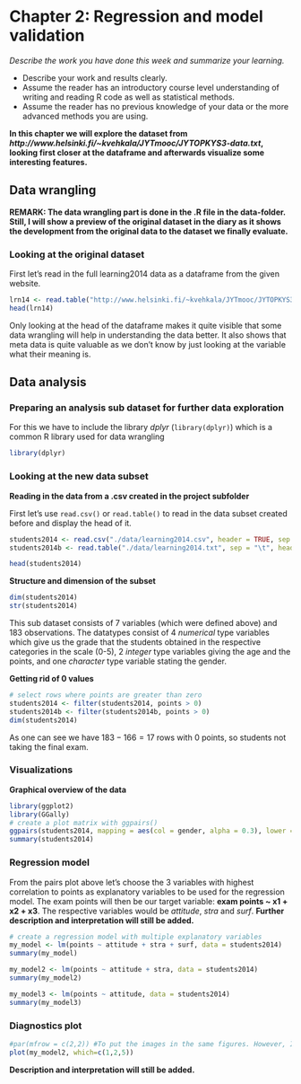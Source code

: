 # Chapter 2: Regression and model validation 

*Describe the work you have done this week and summarize your learning.*

- Describe your work and results clearly. 
- Assume the reader has an introductory course level understanding of writing and reading R code as well as statistical methods.
- Assume the reader has no previous knowledge of your data or the more advanced methods you are using.


**In this chapter we will explore the dataset from *http://www.helsinki.fi/~kvehkala/JYTmooc/JYTOPKYS3-data.txt*, looking first closer at the dataframe and afterwards visualize some
interesting features.**

## Data wrangling 
**REMARK: The data wrangling part is done in the .R file in the data-folder. Still, I will show a preview of the original dataset in the diary as it shows the development from the original data to the dataset we finally evaluate.**

### Looking at the original dataset

First let's read in the full learning2014 data as a dataframe from the given website.
```r
lrn14 <- read.table("http://www.helsinki.fi/~kvehkala/JYTmooc/JYTOPKYS3-data.txt", sep="\t", header=TRUE)
head(lrn14)
```
Only looking at the head of the dataframe makes it quite visible that some data wrangling will help in understanding the data better. It also shows that meta data is quite valuable as we don't know by just looking at the variable what their meaning is.

## Data analysis
### Preparing an analysis sub dataset for further data exploration
For this we have to include the library *dplyr* (```library(dplyr)```) which is a common R library used for data wrangling
```r
library(dplyr)
```

### Looking at the new data subset
**Reading in the data from a .csv created in the project subfolder**

First let's use ```read.csv()``` or ```read.table()``` to read in the data subset created before and display the head of it.
```r
students2014 <- read.csv("./data/learning2014.csv", header = TRUE, sep = ",")
students2014b <- read.table("./data/learning2014.txt", sep = "\t", header = TRUE)
```

```r
head(students2014)
```

**Structure and dimension of the subset**
```r
dim(students2014)
str(students2014)

```
This sub dataset consists of 7 variables (which were defined above) and 183 observations. The datatypes consist of 4 *numerical* type variables which give us the grade that the 
students obtained in the respective categories in the scale (0-5), 2 *integer* type variables giving the age and the points, and one *character* type variable stating the gender.

**Getting rid of 0 values**
```r
# select rows where points are greater than zero
students2014 <- filter(students2014, points > 0) 
students2014b <- filter(students2014b, points > 0) 
dim(students2014)

```
As one can see we have $183-166=17$ rows with 0 points, so students not taking the final exam.

### Visualizations
**Graphical overview of the data**


```r
library(ggplot2)
library(GGally)
# create a plot matrix with ggpairs()
ggpairs(students2014, mapping = aes(col = gender, alpha = 0.3), lower = list(combo = wrap("facethist", bins = 20)))
summary(students2014)
```

### Regression model
From the pairs plot above let's choose the 3 variables with highest correlation to points as explanatory variables to be used for the regression model. The exam points
will then be our target variable: **exam points ~ x1 + x2 + x3**. The respective variables would be *attitude*, *stra* and *surf*.
**Further description and interpretation will still be added.**
```r
# create a regression model with multiple explanatory variables
my_model <- lm(points ~ attitude + stra + surf, data = students2014)
summary(my_model)
```

```r
my_model2 <- lm(points ~ attitude + stra, data = students2014)
summary(my_model2)
```

```r
my_model3 <- lm(points ~ attitude, data = students2014)
summary(my_model3)
```

### Diagnostics plot
```r
#par(mfrow = c(2,2)) #To put the images in the same figures. However, I prefer them a bit bigger right now.
plot(my_model2, which=c(1,2,5))
```
**Description and interpretation will still be added.**